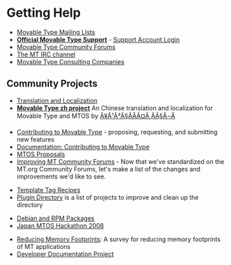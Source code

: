 = Getting Help =

* [http://www.movabletype.org/opensource/mailing-lists.html Movable Type Mailing LIsts]
* '''[http://www.movabletype.com/support/ Official Movable Type Support]''' - [https://secure.sixapart.com/t/account Support Account Login]
* [http://forums.movabletype.org/ Movable Type Community Forums]
* [[MT-IRC|The MT IRC channel]]
* [[Movable Type Consulting Companies]]

== Community Projects ==

* [[Translation and Localization]]
* '''[http://www.thinkjam.org/zoptuno/projects/zh-movable-type.html Movable Type zh project]''' An Chinese translation and localization for Movable Type and MTOS by [http://www.thinkjam.org/zoptuno/ Ã¥Â¹Â³Ã§ÂÂÃ¤Â¸ÂÃ§Â¬Â]

* [http://www.movabletype.org/opensource/contributions.html Contributing to Movable Type] - proposing, requesting, and submitting new features
* [[Documentation:Contributing-to-Movable-Type| Documentation: Contributing to Movable Type]]
* [[:Category:MTOS-Proposals|MTOS Proposals]]
* [[Improving MT Community Forums]] - Now that we've standardized on the MT.org Community Forums, let's make a list of the changes and improvements we'd like to see.


* [[:Category:Template-Tag-Recipes|Template Tag Recipes]]
* [[Plugin Directory]] is a list of projects to improve and clean up the directory

* [[Packaging Project|Debian and RPM Packages]]
* [[Japan-Hackathon|Japan MTOS Hackathon 2008]]

* [[Reducing Memory Footprints]]: A survey for reducing memory footprints of MT applications
* [[Developer Documentation Project]]